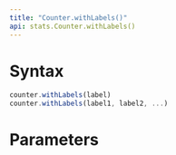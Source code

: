 ```yaml
---
title: "Counter.withLabels()"
api: stats.Counter.withLabels()
---
```


# Syntax

``` js
counter.withLabels(label)
counter.withLabels(label1, label2, ...)
```

# Parameters

<Parameters/>
